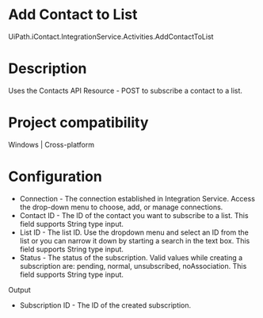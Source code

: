 ﻿# Add Contact to List

UiPath.iContact.IntegrationService.Activities.AddContactToList

# Description

Uses the Contacts API Resource - POST to subscribe a contact to a list.

# Project compatibility

Windows | Cross-platform

# Configuration

* Connection - The connection established in Integration Service. Access the drop-down menu to choose, add, or manage connections.
* Contact ID - The ID of the contact you want to subscribe to a list. This field supports String type input.
* List ID - The list ID. Use the dropdown menu and select an ID from the list or you can narrow it down by starting a search in the text box. This field supports String type input.
* Status - The status of the subscription. Valid values while creating a subscription are: pending, normal, unsubscribed, noAssociation. This field supports String type input.

Output

* Subscription ID - The ID of the created subscription.
